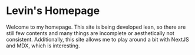 
<div className="bg-white py-12 sm:py-32">
  <div className="mx-auto max-w-7xl px-6 lg:px-8">
    <div className="mx-auto max-w-2xl lg:text-center">
      <h1>Levin's Homepage</h1>
      Welcome to my homepage. This site is being developed lean, so there are still
      few contents and many things are incomplete or aesthetically not consistent.
      Additionally, this site allows me to play around a bit with NextJS and MDX,
      which is interesting.
    </div>
    <div className="mx-auto mt-16 max-w-2xl sm:mt-20 lg:mt-24 lg:max-w-4xl">
      <dl className="grid max-w-xl grid-cols-1 gap-x-8 gap-y-10 lg:max-w-none lg:grid-cols-2 lg:gap-y-16">
        <Feature
          title="Blog"
          description="Thoughts and reports about historical events or developments over time."
          href="/blog"
        />
        <Feature
          title="Knowledge"
          description="Things I have learned. Stuff I have researched."
          href="/docs/intro"
        />
      </dl>
    </div>
  </div>
</div>

